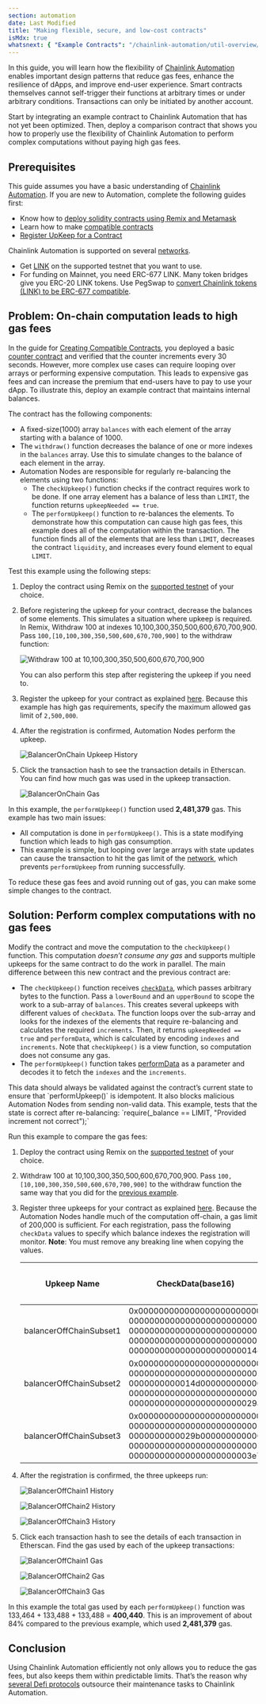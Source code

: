 ```yaml
---
section: automation
date: Last Modified
title: "Making flexible, secure, and low-cost contracts"
isMdx: true
whatsnext: { "Example Contracts": "/chainlink-automation/util-overview/", "FAQs": "/chainlink-automation/faqs/" }
---
```



In this guide, you will learn how the flexibility of [Chainlink Automation](https://chain.link/automation) enables important design patterns that reduce gas fees, enhance the resilience of dApps, and improve end-user experience. Smart contracts themselves cannot self-trigger their functions at arbitrary times or under arbitrary conditions. Transactions can only be initiated by another account.

Start by integrating an example contract to Chainlink Automation that has not yet been optimized. Then, deploy a comparison contract that shows you how to properly use the flexibility of Chainlink Automation to perform complex computations without paying high gas fees.

## Prerequisites

This guide assumes you have a basic understanding of [Chainlink Automation](https://chain.link/automation). If you are new to Automation, complete the following guides first:

- Know how to [deploy solidity contracts using Remix and Metamask](/getting-started/deploy-your-first-contract)
- Learn how to make [compatible contracts](/chainlink-automation/compatible-contracts)
- [Register UpKeep for a Contract](/chainlink-automation/register-upkeep)

Chainlink Automation is supported on several [networks](/chainlink-automation/supported-networks).

<Aside type="note" title="ERC677 Link">

- Get [LINK](/resources/link-token-contracts) on the supported testnet that you want to use.
- For funding on Mainnet, you need ERC-677 LINK. Many token bridges give you ERC-20 LINK tokens. Use PegSwap to [convert Chainlink tokens (LINK) to be ERC-677 compatible](https://pegswap.chain.link/).

</Aside>

## Problem: On-chain computation leads to high gas fees

In the guide for [Creating Compatible Contracts](/chainlink-automation/compatible-contracts), you deployed a basic [counter contract](/chainlink-automation/compatible-contracts/#example-contract) and verified that the counter increments every 30 seconds. However, more complex use cases can require looping over arrays or performing expensive computation. This leads to expensive gas fees and can increase the premium that end-users have to pay to use your dApp. To illustrate this, deploy an example contract that maintains internal balances.

The contract has the following components:

- A fixed-size(1000) array `balances` with each element of the array starting with a balance of 1000.
- The `withdraw()` function decreases the balance of one or more indexes in the `balances` array. Use this to simulate changes to the balance of each element in the array.
- Automation Nodes are responsible for regularly re-balancing the elements using two functions:
  - The `checkUpkeep()` function checks if the contract requires work to be done. If one array element has a balance of less than `LIMIT`, the function returns `upkeepNeeded == true`.
  - The `performUpkeep()` function to re-balances the elements. To demonstrate how this computation can cause high gas fees, this example does all of the computation within the transaction. The function finds all of the elements that are less than `LIMIT`, decreases the contract `liquidity`, and increases every found element to equal `LIMIT`.

<CodeSample src="samples/Automation/BalancerOnChain.sol" />

Test this example using the following steps:

1. Deploy the contract using Remix on the [supported testnet](/chainlink-automation/supported-networks) of your choice.

1. Before registering the upkeep for your contract, decrease the balances of some elements. This simulates a situation where upkeep is required. In Remix, Withdraw 100 at indexes 10,100,300,350,500,600,670,700,900. Pass `100,[10,100,300,350,500,600,670,700,900]` to the withdraw function:

   ![Withdraw 100 at 10,100,300,350,500,600,670,700,900](/images/contract-devs/automation/balancerOnChain-withdraw.png)

   You can also perform this step after registering the upkeep if you need to.

1. Register the upkeep for your contract as explained [here](/chainlink-automation/register-upkeep). Because this example has high gas requirements, specify the maximum allowed gas limit of `2,500,000`.

1. After the registration is confirmed, Automation Nodes perform the upkeep.

   ![BalancerOnChain Upkeep History](/images/contract-devs/automation/balancerOnChain-history.png)

1. Click the transaction hash to see the transaction details in Etherscan. You can find how much gas was used in the upkeep transaction.

   ![BalancerOnChain Gas](/images/contract-devs/automation/balancerOnChain-gas.png)

In this example, the `performUpkeep()` function used **2,481,379** gas. This example has two main issues:

- All computation is done in `performUpkeep()`. This is a state modifying function which leads to high gas consumption.
- This example is simple, but looping over large arrays with state updates can cause the transaction to hit the gas limit of the [network](/chainlink-automation/supported-networks), which prevents `performUpkeep` from running successfully.

To reduce these gas fees and avoid running out of gas, you can make some simple changes to the contract.

## Solution: Perform complex computations with no gas fees

Modify the contract and move the computation to the `checkUpkeep()` function. This computation _doesn’t consume any gas_ and supports multiple upkeeps for the same contract to do the work in parallel. The main difference between this new contract and the previous contract are:

- The `checkUpkeep()` function receives [`checkData`](/chainlink-automation/compatible-contracts/#checkdata), which passes arbitrary bytes to the function. Pass a `lowerBound` and an `upperBound` to scope the work to a sub-array of `balances`. This creates several upkeeps with different values of `checkData`. The function loops over the sub-array and looks for the indexes of the elements that require re-balancing and calculates the required `increments`. Then, it returns `upkeepNeeded == true` and `performData`, which is calculated by encoding `indexes` and `increments`. Note that `checkUpkeep()` is a view function, so computation does not consume any gas.
- The `performUpkeep()` function takes [performData](/chainlink-automation/compatible-contracts/#performdata-1) as a parameter and decodes it to fetch the `indexes` and the `increments`.

<Aside type="note" title="Note on performData">
  This data should always be validated against the contract’s current state to ensure that `performUpkeep()` is
  idempotent. It also blocks malicious Automation Nodes from sending non-valid data. This example, tests that the state
  is correct after re-balancing: `require(_balance == LIMIT, "Provided increment not correct");`
</Aside>

<CodeSample src="samples/Automation/BalancerOffChain.sol" />

Run this example to compare the gas fees:

1. Deploy the contract using Remix on the [supported testnet](/chainlink-automation/supported-networks) of your choice.

1. Withdraw 100 at 10,100,300,350,500,600,670,700,900. Pass `100,[10,100,300,350,500,600,670,700,900]` to the withdraw function the same way that you did for the [previous example](#problem-on-chain-computation-leads-to-high-gas-fees).

1. Register three upkeeps for your contract as explained [here](/chainlink-automation/register-upkeep). Because the Automation Nodes handle much of the computation off-chain, a gas limit of 200,000 is sufficient. For each registration, pass the following `checkData` values to specify which balance indexes the registration will monitor. **Note**: You must remove any breaking line when copying the values.

   | Upkeep Name             | CheckData(base16)                                                                                                                                      | Remark: calculated using [`abi.encode()`](https://docs.soliditylang.org/en/develop/abi-spec.html#strict-encoding-mode) |
   | ----------------------- | ------------------------------------------------------------------------------------------------------------------------------------------------------ | ---------------------------------------------------------------------------------------------------------------------- |
   | balancerOffChainSubset1 | 0x000000000000000000000000<br/>00000000000000000000000000<br/>00000000000000000000000000<br/>00000000000000000000000000<br/>0000000000000000000000014c | lowerBound: 0<br/>upperBound: 332                                                                                      |
   | balancerOffChainSubset2 | 0x000000000000000000000000<br/>00000000000000000000000000<br/>0000000000014d000000000000<br/>00000000000000000000000000<br/>0000000000000000000000029a | lowerBound: 333<br/>upperBound: 666                                                                                    |
   | balancerOffChainSubset3 | 0x000000000000000000000000<br/>00000000000000000000000000<br/>0000000000029b000000000000<br/>00000000000000000000000000<br/>000000000000000000000003e7 | lowerBound: 667<br/>upperBound: 999                                                                                    |

1. After the registration is confirmed, the three upkeeps run:

   ![BalancerOffChain1 History](/images/contract-devs/automation/balancerOffChain1-history.png "balancerOffChainSubset1")

   ![BalancerOffChain2 History](/images/contract-devs/automation/balancerOffChain2-history.png "balancerOffChainSubset2")

   ![BalancerOffChain3 History](/images/contract-devs/automation/balancerOffChain3-history.png "balancerOffChainSubset3")

1. Click each transaction hash to see the details of each transaction in Etherscan. Find the gas used by each of the upkeep transactions:

   ![BalancerOffChain1 Gas](/images/contract-devs/automation/balancerOffChain1-gas.png "balancerOffChainSubset1")

   ![BalancerOffChain2 Gas](/images/contract-devs/automation/balancerOffChain2-gas.png "balancerOffChainSubset2")

   ![BalancerOffChain3 Gas](/images/contract-devs/automation/balancerOffChain3-gas.png "balancerOffChainSubset3")

In this example the total gas used by each `performUpkeep()` function was 133,464 + 133,488 + 133,488 = **400,440**. This is an improvement of about 84% compared to the previous example, which used **2,481,379** gas.

## Conclusion

Using Chainlink Automation efficiently not only allows you to reduce the gas fees, but also keeps them within predictable limits. That’s the reason why [several Defi protocols](https://chainlinktoday.com/prominent-founders-examine-chainlink-keepers-role-in-defis-evolution/) outsource their maintenance tasks to Chainlink Automation.
